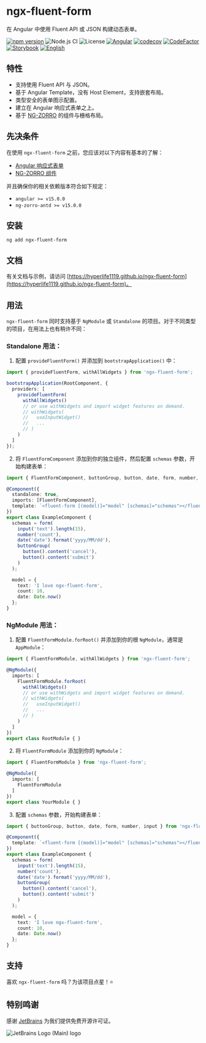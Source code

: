 
<Meta title="FluentForm/Introduce" />

# ngx-fluent-form

在 Angular 中使用 Fluent API 或 JSON 构建动态表单。

[![npm version](https://img.shields.io/npm/v/ngx-fluent-form/latest.svg)](https://npmjs.com/package/ngx-fluent-form)
![Node.js CI](https://github.com/HyperLife1119/ngx-fluent-form/workflows/Node.js%20CI/badge.svg)
![License](https://img.shields.io/badge/License-MIT-blue.svg)
[![Angular](https://img.shields.io/badge/Build%20with-Angular%20CLI-red?logo=angular)](https://www.github.com/angular/angular)
[![codecov](https://codecov.io/gh/HyperLife1119/ngx-fluent-form/branch/main/graph/badge.svg?token=070GEU44U0)](https://codecov.io/gh/HyperLife1119/ngx-fluent-form)
[![CodeFactor](https://www.codefactor.io/repository/github/hyperlife1119/ngx-fluent-form/badge)](https://www.codefactor.io/repository/github/hyperlife1119/ngx-fluent-form)
[![Storybook](https://cdn.jsdelivr.net/gh/storybookjs/brand@main/badge/badge-storybook.svg)](https://hyperlife1119.github.io/ngx-fluent-form)
[![English](https://img.shields.io/static/v1?label=English&message=en-US&color=212121)](https://github.com/HyperLife1119/ngx-fluent-form/blob/main/README.md)

## 特性

- 支持使用 Fluent API 与 JSON。
- 基于 Angular Template，没有 Host Element，支持嵌套布局。
- 类型安全的表单图示配置。
- 建立在 Angular 响应式表单之上。
- 基于 [NG-ZORRO](https://ng.ant.design) 的组件与栅格布局。

## 先决条件

在使用 `ngx-fluent-form` 之前，您应该对以下内容有基本的了解：

- [Angular 响应式表单](https://angular.cn/guide/reactive-forms)
- [NG-ZORRO 组件](https://ng.ant.design)

并且确保你的相关依赖版本符合如下规定：

- `angular >= v15.0.0`
- `ng-zorro-antd >= v15.0.0`

## 安装

```shell
ng add ngx-fluent-form
```

## 文档

有关文档与示例，请访问 [https://hyperlife1119.github.io/ngx-fluent-form](https://hyperlife1119.github.io/ngx-fluent-form)。

## 用法

`ngx-fluent-form` 同时支持基于 `NgModule` 或 `Standalone` 的项目。对于不同类型的项目，在用法上也有稍许不同：

### Standalone 用法：

1. 配置 `provideFluentForm()` 并添加到 `bootstrapApplication()` 中：

```ts
import { provideFluentForm, withAllWidgets } from 'ngx-fluent-form';

bootstrapApplication(RootComponent, {
  providers: [
    provideFluentForm(
      withAllWidgets()
      // or use withWidgets and import widget features on demand.
      // withWidgets(
      //   useInputWidget()
      //   ...
      // )
    )
  ]
});
```

2. 将 `FluentFormComponent` 添加到你的独立组件，然后配置 `schemas` 参数，开始构建表单：

```ts
import { FluentFormComponent, buttonGroup, button, date, form, number, input } from 'ngx-fluent-form';

@Component({
  standalone: true,
  imports: [FluentFormComponent],
  template: `<fluent-form [(model)]="model" [schemas]="schemas"></fluent-form>`
})
export class ExampleComponent {
  schemas = form(
    input('text').length(15),
    number('count'),
    date('date').format('yyyy/MM/dd'),
    buttonGroup(
      button().content('cancel'),
      button().content('submit')
    )
  );

  model = {
    text: 'I love ngx-fluent-form',
    count: 10,
    date: Date.now()
  };
}
```

### NgModule 用法：

1. 配置 `FluentFormModule.forRoot()` 并添加到你的根 `NgModule`，通常是 `AppModule`：

```ts
import { FluentFormModule, withAllWidgets } from 'ngx-fluent-form';

@NgModule({
  imports: [
    FluentFormModule.forRoot(
      withAllWidgets()
      // or use withWidgets and import widget features on demand.
      // withWidgets(
      //   useInputWidget()
      //   ...
      // )
    )
  ]
})
export class RootModule { }
```

2. 将 `FluentFormModule` 添加到你的 `NgModule`：

```ts
import { FluentFormModule } from 'ngx-fluent-form';

@NgModule({
  imports: [
    FluentFormModule
  ]
})
export class YourModule { }
```

3. 配置 `schemas` 参数，开始构建表单：

```ts
import { buttonGroup, button, date, form, number, input } from 'ngx-fluent-form';

@Component({
  template: `<fluent-form [(model)]="model" [schemas]="schemas"></fluent-form>`
})
export class ExampleComponent {
  schemas = form(
    input('text').length(15),
    number('count'),
    date('date').format('yyyy/MM/dd'),
    buttonGroup(
      button().content('cancel'),
      button().content('submit')
    )
  );

  model = {
    text: 'I love ngx-fluent-form',
    count: 10,
    date: Date.now()
  };
}
```

## 支持

喜欢 `ngx-fluent-form` 吗？为该项目点星！⭐

## 特别鸣谢

感谢 [JetBrains](https://www.jetbrains.com/?from=ngx-fluent-form) 为我们提供免费开源许可证。

![JetBrains Logo (Main) logo](https://resources.jetbrains.com/storage/products/company/brand/logos/jb_beam.svg)
